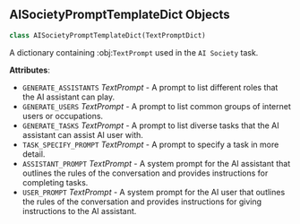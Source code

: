 <a id="camel.prompts.ai_society"></a>

<a id="camel.prompts.ai_society.AISocietyPromptTemplateDict"></a>

## AISocietyPromptTemplateDict Objects

```python
class AISocietyPromptTemplateDict(TextPromptDict)
```

A dictionary containing :obj:`TextPrompt` used in the `AI Society`
task.

**Attributes**:

- `GENERATE_ASSISTANTS` _TextPrompt_ - A prompt to list different roles
  that the AI assistant can play.
- `GENERATE_USERS` _TextPrompt_ - A prompt to list common groups of
  internet users or occupations.
- `GENERATE_TASKS` _TextPrompt_ - A prompt to list diverse tasks that
  the AI assistant can assist AI user with.
- `TASK_SPECIFY_PROMPT` _TextPrompt_ - A prompt to specify a task in more
  detail.
- `ASSISTANT_PROMPT` _TextPrompt_ - A system prompt for the AI assistant
  that outlines the rules of the conversation and provides
  instructions for completing tasks.
- `USER_PROMPT` _TextPrompt_ - A system prompt for the AI user that
  outlines the rules of the conversation and provides instructions
  for giving instructions to the AI assistant.

